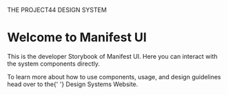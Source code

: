 
<Meta title="Welcome" />

<p style={{ fontWeight: 500, letterSpacing: '0.04em', lineHeight: '16px', margin: 0 }}>
  THE PROJECT44 DESIGN SYSTEM
</p>

# Welcome to Manifest UI

<p style={{ margin: 0 }}>
  This is the developer Storybook of Manifest UI. Here you can interact with the system components
  directly.
</p>

<p style={{ margin: 0 }}>
  To learn more about how to use components, usage, and design guidelines head over to the{' '}
  <ExternalLink href="https://p44design.systems">Design Systems Website</ExternalLink>.
</p>
